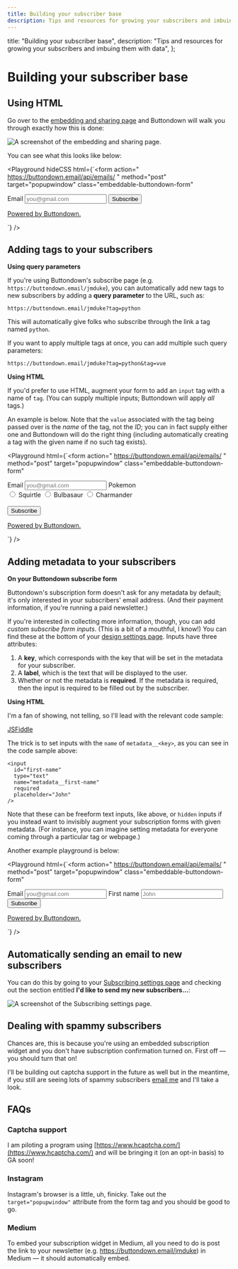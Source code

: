```yaml
---
title: Building your subscriber base
description: Tips and resources for growing your subscribers and imbuing them with data
---
```



  title: "Building your subscriber base",
  description:
    "Tips and resources for growing your subscribers and imbuing them with data",
};

# Building your subscriber base

## Using HTML

Go over to the [embedding and sharing page](https://buttondown.email/share) and Buttondown will walk you through exactly how this is done:

![A screenshot of the embedding and sharing page.](/images/embed-form.png)

You can see what this looks like below:

<Playground
  hideCSS
  html={`<form
  action="
    https://buttondown.email/api/emails/
  "
  method="post"
  target="popupwindow"
  class="embeddable-buttondown-form"
>
  <label for="email">Email</label>
  <input
    type="email"
    name="email"
    placeholder="you@gmail.com"
  />
  <input type="hidden" value="1" name="embed" />
  <input type="submit" value="Subscribe" />
  <p>
    <a href="https://buttondown.email" target="_blank">
        Powered by Buttondown.
    </a>
  </p>
</form>`}
/>

## Adding tags to your subscribers

**Using query parameters**

If you're using Buttondown's subscribe page (e.g. `https://buttondown.email/jmduke`), you can automatically add new tags to new subscribers by adding a **query parameter** to the URL, such as:

```markup
https://buttondown.email/jmduke?tag=python
```

This will automatically give folks who subscribe through the link a tag named `python`.

If you want to apply multiple tags at once, you can add multiple such query parameters:

```markup
https://buttondown.email/jmduke?tag=python&tag=vue
```

**Using HTML**

If you'd prefer to use HTML, augment your form to add an `input` tag with a name of `tag`. (You can supply multiple inputs; Buttondown will apply _all_ tags.)

An example is below. Note that the `value` associated with the tag being passed over is the _name_ of the tag, not the _ID_; you can in fact supply either one and Buttondown
will do the right thing (including automatically creating a tag with the given name if no such tag exists).

<Playground
  html={`<form
  action="
    https://buttondown.email/api/emails/
  "
  method="post"
  target="popupwindow"
  class="embeddable-buttondown-form"
>
  <label for="email">Email</label>
  <input
    type="email"
    name="email"
    placeholder="you@gmail.com"
  />
  <label for="email">Pokemon</label>
  <br />
  <input type="radio" id="Squirtle" name="tag" value="Squirtle">
  <label for="Squirtle">Squirtle</label>
  <input type="radio" id="Bulbasaur" name="tag" value="Bulbasaur">
  <label for="Bulbasaur">Bulbasaur</label>
  <input type="radio" id="Charmander" name="tag" value="Charmander">
  <label for="Charmander">Charmander</label><br>
  <br />
  <input type="hidden" value="1" name="embed" />
  <input type="submit" value="Subscribe" />
  <p>
    <a href="https://buttondown.email" target="_blank">
        Powered by Buttondown.
    </a>
  </p>
</form>`}
/>

## Adding metadata to your subscribers

**On your Buttondown subscribe form**

Buttondown's subscription form doesn't ask for any metadata by default; it's only interested in your subscribers' email address.
(And their payment information, if you're running a paid newsletter.)

If you're interested in collecting more information, though, you can add _custom subscribe form inputs_. (This is a bit of a mouthful, I know!) You can find these
at the bottom of your [design settings page](https://buttondown.email/settings/design). Inputs have three attributes:

1. A **key**, which corresponds with the key that will be set in the metadata for your subscriber.
2. A **label**, which is the text that will be displayed to the user.
3. Whether or not the metadata is **required**. If the metadata is required, then the input is required to be filled out by the subscriber.

**Using HTML**

I'm a fan of showing, not telling, so I'll lead with the relevant code sample:

[JSFiddle](https://jsfiddle.net/buttondown/t53cr4gy/21/)

The trick is to set inputs with the `name` of `metadata__<key>`, as you can see in the code sample above:

```markup
<input
  id="first-name"
  type="text"
  name="metadata__first-name"
  required
  placeholder="John"
/>
```

Note that these can be freeform text inputs, like above, or `hidden` inputs if you instead want to invisibly augment your subscription forms with given metadata. (For instance, you can imagine setting metadata for everyone coming through a particular tag or webpage.)

Another example playground is below:

<Playground
  html={`<form
  action="
    https://buttondown.email/api/emails/
  "
  method="post"
  target="popupwindow"
  class="embeddable-buttondown-form"
>
  <label for="email">Email</label>
  <input
    type="email"
    name="email"
    placeholder="you@gmail.com"
  />
  <label for="first-name">First name</label>
  <input
  id="first-name"
  type="text"
  name="metadata__first-name"
  required
  placeholder="John"
/>
  <input type="hidden" value="1" name="embed" />
  <input type="submit" value="Subscribe" />
  <p>
    <a href="https://buttondown.email" target="_blank">
        Powered by Buttondown.
    </a>
  </p>
</form>`}
/>

## Automatically sending an email to new subscribers

You can do this by going to your [Subscribing settings page](https://buttondown.email/settings/subscribing) and checking out the section entitled **I'd like to send my new subscribers...**:

![A screenshot of the Subscribing settings page.](/images/subscribing.png)

## Dealing with spammy subscribers

Chances are, this is because you're using an embedded subscription widget and you don't have subscription confirmation turned on. First off — you should turn that on!

I'll be building out captcha support in the future as well but in the meantime, if you still are seeing lots of spammy subscribers [email me](mailto:justin@buttondown.email) and I'll take a look.

## FAQs

### Captcha support

I am piloting a program using [https://www.hcaptcha.com/](https://www.hcaptcha.com/) and will be bringing it (on an opt-in basis) to GA soon!

### Instagram

Instagram's browser is a little, uh, finicky. Take out the `target="popupwindow"` attribute from the form tag and you should be good to go.

### Medium

To embed your subscription widget in Medium, all you need to do is post the link to your newsletter (e.g. https://buttondown.email/jmduke) in Medium — it should automatically embed.
